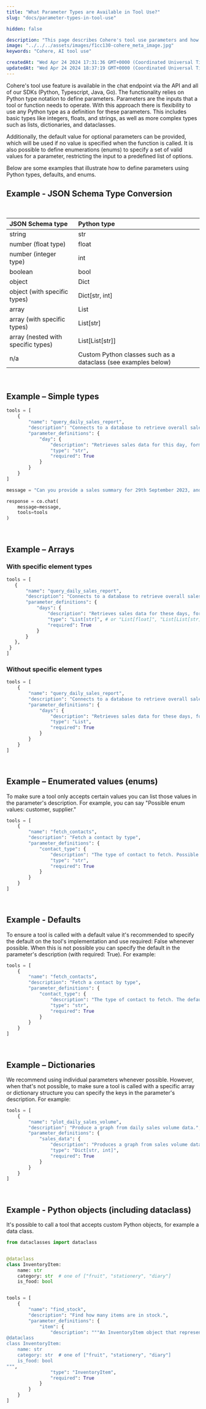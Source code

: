 ```yaml
---
title: "What Parameter Types are Available in Tool Use?"
slug: "docs/parameter-types-in-tool-use"

hidden: false

description: "This page describes Cohere's tool use parameters and how to work with them."
image: "../../../assets/images/f1cc130-cohere_meta_image.jpg"  
keywords: "Cohere, AI tool use"

createdAt: "Wed Apr 24 2024 17:31:36 GMT+0000 (Coordinated Universal Time)"
updatedAt: "Wed Apr 24 2024 18:37:19 GMT+0000 (Coordinated Universal Time)"
---
```

Cohere's tool use feature is available in the chat endpoint via the API and all of our SDKs (Python, Typescript, Java, Go). The functionality relies on Python type notation to define parameters. Parameters are the inputs that a tool or function needs to operate. With this approach there is flexibility to use any Python type as a definition for these parameters. This includes basic types like integers, floats, and strings, as well as more complex types such as lists, dictionaries, and dataclasses.

Additionally, the default value for optional parameters can be provided, which will be used if no value is specified when the function is called. It is also possible to define enumerations (enums) to specify a set of valid values for a parameter, restricting the input to a predefined list of options.

Below are some examples that illustrate how to define parameters using Python types, defaults, and enums.

## Example - JSON Schema Type Conversion

<br />

| JSON Schema type                   | Python type                                                    |
| :--------------------------------- | :------------------------------------------------------------- |
| string                             | str                                                            |
| number (float type)                | float                                                          |
| number (integer type)              | int                                                            |
| boolean                            | bool                                                           |
| object                             | Dict                                                           |
| object (with specific types)       | Dict[str, int]                                                 |
| array                              | List                                                           |
| array (with specific types)        | List[str]                                                      |
| array (nested with specific types) | List\[List[str]]                                               |
| n/a                                | Custom Python classes such as a dataclass (see examples below) |

<br />

## Example – Simple types

```python PYTHON
tools = [
    {
        "name": "query_daily_sales_report",
        "description": "Connects to a database to retrieve overall sales volumes and sales information for a given day.",
        "parameter_definitions": {
            "day": {
                "description": "Retrieves sales data for this day, formatted as YYYY-MM-DD.",
                "type": "str", 
                "required": True
            }
        }
    }
]

message = "Can you provide a sales summary for 29th September 2023, and also give me some details about the products in the 'Electronics' category, for example their prices and stock levels?"

response = co.chat(
    message=message,
    tools=tools
)
```

<br />

## Example – Arrays

### With specific element types

```python PYTHON
tools = [
   {
       "name": "query_daily_sales_report",
       "description": "Connects to a database to retrieve overall sales volumes and sales information for numerous days.",
       "parameter_definitions": {
           "days": {
               "description": "Retrieves sales data for these days, formatted as YYYY-MM-DD.",
               "type": "List[str]", # or "List[float]", "List[List[str]]" etc
               "required": True
           }
       }
   },
 }
]
```

### Without specific element types

```python PYTHON
tools = [
    {
        "name": "query_daily_sales_report",
        "description": "Connects to a database to retrieve overall sales volumes and sales information for numerous days.",
        "parameter_definitions": {
            "days": {
                "description": "Retrieves sales data for these days, formatted as YYYY-MM-DD.",
                "type": "List",
                "required": True
            }
        }
    }
]
```

<br />

## Example – Enumerated values (enums)

To make sure a tool only accepts certain values you can list those values in the parameter's description. For example, you can say "Possible enum values: customer, supplier."

```python PYTHON
tools = [
    {
        "name": "fetch_contacts",
        "description": "Fetch a contact by type",
        "parameter_definitions": {
            "contact_type": {
                "description": "The type of contact to fetch. Possible enum values: customer, supplier.",
                "type": "str",
                "required": True
            }
        }
    }
]
```

<br />

## Example - Defaults

To ensure a tool is called with a default value it's recommended to specify the default on the tool's implementation and use required: False whenever possible. When this is not possible you can specify the default in the parameter's description (with required: True). For example:

```python PYTHON
tools = [
    {
        "name": "fetch_contacts",
        "description": "Fetch a contact by type",
        "parameter_definitions": {
            "contact_type": {
                "description": "The type of contact to fetch. The default value is: customer.",
                "type": "str",
                "required": True
            }
        }
    }
]
```

<br />

## Example – Dictionaries

We recommend using individual parameters whenever possible. However, when that's not possible, to make sure a tool is called with a specific array or dictionary structure you can specify the keys in the parameter's description. For example:

```python PYTHON
tools = [
    {
        "name": "plot_daily_sales_volume",
        "description": "Produce a graph from daily sales volume data.",
        "parameter_definitions": {
            "sales_data": {
                "description": "Produces a graph from sales volume data. The key is the day,formatted as YYYY-MM-DD, and the value is the number of sales",
                "type": "Dict[str, int]",
                "required": True
            }
        }
    }
]

```

<br />

## Example - Python objects (including dataclass)

It's possible to call a tool that accepts custom Python objects, for example a data class.

```python PYTHON
from dataclasses import dataclass


@dataclass
class InventoryItem:
    name: str
    category: str  # one of ["fruit", "stationery", "diary"]
    is_food: bool


tools = [
    {
        "name": "find_stock",
        "description": "Find how many items are in stock.",
        "parameter_definitions": {
            "item": {
                "description": """An InventoryItem object that represents an item. The definition of InventoryItem looks like the following:
@dataclass
class InventoryItem:
    name: str
    category: str  # one of ["fruit", "stationery", "diary"]
    is_food: bool
""",
                "type": "InventoryItem",
                "required": True
            }
        }
    }
]
```

<br />
